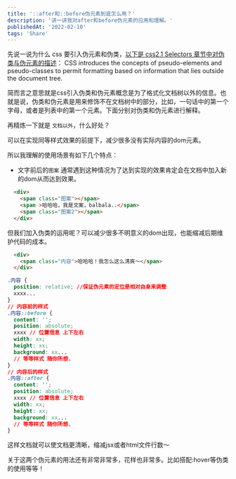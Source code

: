 ```yaml
---
title: '::after和::before伪元素到底怎么用？'
description: '讲一讲我对after和before伪元素的应用和理解。'
publishedAt: '2022-02-10'
tags: 'Share'
---
```


先说一说为什么 css 要引入伪元素和伪类，[以下是 css2.1 Selectors 章节中对伪类与伪元素的描述](https://www.w3.org/TR/CSS2/selector.html#pseudo-elements)：
CSS introduces the concepts of pseudo-elements and pseudo-classes to permit formatting based on information that lies outside the document tree.

简而言之意思就是css引入伪类和伪元素概念是为了格式化文档树以外的信息。也就是说，伪类和伪元素是用来修饰不在文档树中的部分，比如，一句话中的第一个字母，或者是列表中的第一个元素。下面分别对伪类和伪元素进行解释。

再精炼一下就是 `文档以外`，什么好处？

可以在实现同等样式效果的前提下，减少很多没有实际内容的dom元素。

所以我理解的使用场景有如下几个特点：

- 文字前后的`图案`
通常遇到这种情况为了达到实现的效果肯定会在文档中加入新的dom从而达到效果。
```html
  <div>
    <span class="图案"></span>
    <span >哈哈哈，我是文案，balbala..</span>
    <span class="图案2"></span>
  </div>
```

但我们加入伪类的运用呢？可以减少很多不明意义的dom出现，也能缩减后期维护代码的成本。
```html
  <div>
    <span class="内容">哈哈哈！我怎么这么清爽～</span>
  </div>
```

```css
.内容 {
  position: relative; //保证伪元素的定位是相对自身来调整
  xxxx...
}
// 内容前的样式
.内容::before {
  content: '';
  position: absolute;
  xxxx // 位置信息 上下左右
  width: xx;
  height: xx;
  background: xx...
  // 等等样式 随你所想.
}
// 内容后的样式
.内容::after {
  content: '';
  position: absolute;
  xxxx // 位置信息 上下左右
  width: xx;
  height: xx;
  background: xx...
  // 等等样式 随你所想.
}
```

这样文档就可以使文档更清晰，缩减jsx或者html文件行数～

关于这两个伪元素的用法还有非常非常多，花样也非常多。比如搭配:hover等伪类的使用等等！

